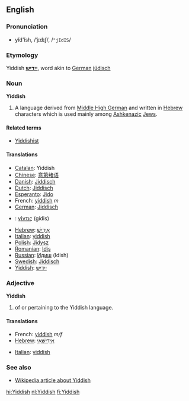 ==English==

===Pronunciation===
*yĭd'ĭsh, /ˈjɪdɪʃ/, /<tt>"jIdIS</tt>/

===Etymology===
Yiddish '''[[ייִדיש]]''', word akin to [[German]] [[jüdisch]]

===Noun===
'''Yiddish'''

#A language derived from [[Middle High German]] and written in [[Hebrew]] characters which is used mainly among [[Ashkenazi|Ashkenazic]] [[Jew|Jews]].

====Related terms====
*[[Yiddishist]]

====Translations====

{{top}}
* [[w:Catalan language|Catalan]]: Yiddish
* [[w:Chinese language|Chinese]]: [[意第绪语]]
* [[w:Danish language|Danish]]: [[Jiddisch]]
* [[w:Dutch language|Dutch]]: [[Jiddisch]]
* [[w:Esperanto|Esperanto]]: [[Jido]]
* French: [[yiddish]] ''m''
* [[w:German language|German]]: [[Jiddisch]]
* {{gr}}: [[γίντις]] (g&iacute;dis)
{{mid}}
* [[w:Hebrew language|Hebrew]]: [[אידיש|אִידִישׁ]]
* [[w:Italian language|Italian]]: [[yiddish]] {{m}}
* [[w:Polish language|Polish]]: [[Jidysz]]
* [[w:Romanian language|Romanian]]: [[Idiş]]
* [[w:Russian language|Russian]]: [[Идиш]] (Idish)
* [[w:Swedish language|Swedish]]: [[Jiddisch]]
* [[w:Yiddish language|Yiddish]]: [[ייִדיש]]
{{bottom}}

===Adjective===
'''Yiddish'''

# of or pertaining to the Yiddish language.

====Translations====

{{top}}
* French: [[yiddish]] ''m/f''
* [[w:Hebrew language|Hebrew]]: [[אידישאי|אִידִישָׁאִי]]
{{mid}}
* [[w:Italian language|Italian]]: [[yiddish]] {{m}}
{{bottom}}

===See also===
{{Interwiktionary|code=yi}}
*[[w:Yiddish language|Wikipedia article about Yiddish]]
[[hi:Yiddish]]
[[nl:Yiddish]]
[[fi:Yiddish]]